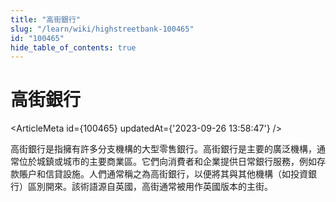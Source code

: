 ```yaml
---
title: "高街銀行"
slug: "/learn/wiki/highstreetbank-100465"
id: "100465"
hide_table_of_contents: true
---
```



# 高街銀行

<ArticleMeta id={100465} updatedAt={'2023-09-26 13:58:47'} />
<div className='border-solid border-b border-t-0 my-4 border-[var(--ifm-color-gray-300)]' />

高街銀行是指擁有許多分支機構的大型零售銀行。高街銀行是主要的廣泛機構，通常位於城鎮或城市的主要商業區。它們向消費者和企業提供日常銀行服務，例如存款賬户和信貸設施。人們通常稱之為高街銀行，以便將其與其他機構（如投資銀行）區別開來。該術語源自英國，高街通常被用作英國版本的主街。

